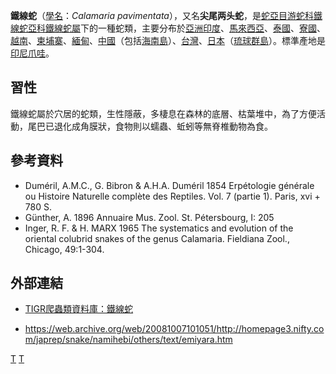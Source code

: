 {{Speciesbox
| genus = Calamaria
| species = pavimentata
| authority = Duméril, Bibron & Duméril, 1854
| image = Calamaria pavimentata, Collared reed snake.jpg
| image_caption = Calamaria pavimentata
| status = LC
| status_system = IUCN3.1
| status_ref = <ref name=IUCN>{{IUCN| id = 192211| taxon = ''Enhydris chinensis''| assessor = Wogan, G.| assessor2 = Grismer, L.| last-assessor-amp = yes| assessment_year = 2012| version = 2012.1| accessdate = 13 October 2012}}</ref>
| range_map = Calamaria pavimentata distribution.png
}}

'''鐵線蛇'''（[[學名|學名]]：''Calamaria pavimentata''），又名'''尖尾两头蛇'''，是[[蛇亞目|蛇亞目]][[游蛇科|游蛇科]][[鐵線蛇亞科|鐵線蛇亞科]][[鐵線蛇屬|鐵線蛇屬]]下的一種蛇類，主要分布於[[亞洲|亞洲]][[印度|印度]]、[[馬來西亞|馬來西亞]]、[[泰國|泰國]]、[[寮國|寮國]]、[[越南|越南]]、[[柬埔寨|柬埔寨]]、[[緬甸|緬甸]]、[[中國|中國]]（包括[[海南島|海南島]]）、[[台灣|台灣]]、[[日本|日本]]（[[琉球群島|琉球群島]]）。標準產地是[[印尼|印尼]][[爪哇|爪哇]]。

==習性==
鐵線蛇屬於穴居的蛇類，生性隱蔽，多棲息在森林的底層、枯葉堆中，為了方便活動，尾巴已退化成角膜狀，食物則以蠕蟲、蚯蚓等無脊椎動物為食。

==參考資料==
* Duméril, A.M.C., G. Bibron & A.H.A. Duméril 1854 Erpétologie générale ou Histoire Naturelle complète des Reptiles. Vol. 7 (partie 1). Paris, xvi + 780 S.
* Günther, A. 1896 Annuaire Mus. Zool. St. Pétersbourg, I: 205
* Inger, R. F. & H. MARX 1965 The systematics and evolution of the oriental colubrid snakes of the genus Calamaria. Fieldiana Zool., Chicago, 49:1-304.

==外部連結==
*{{en}}[http://reptile-database.reptarium.cz/search.php?genus=Calamaria&species=pvaimentata TIGR爬蟲類資料庫：鐵線蛇]
* https://web.archive.org/web/20081007101051/http://homepage3.nifty.com/japrep/snake/namihebi/others/text/emiyara.htm

{{taxonbar}}

[[Category:1854年描述的动物|T]]
[[Category:两头蛇属|T]]


{{snake-stub}}
